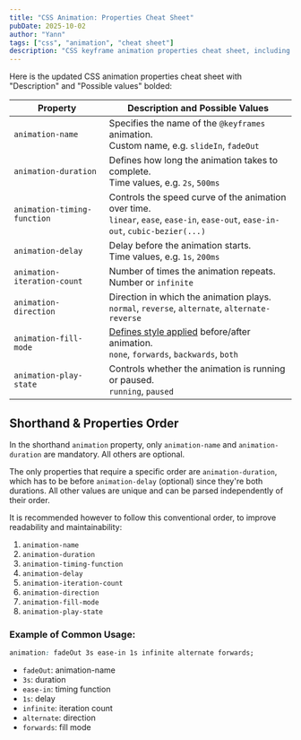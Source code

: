 ```yaml
---
title: "CSS Animation: Properties Cheat Sheet"
pubDate: 2025-10-02
author: "Yann"
tags: ["css", "animation", "cheat sheet"]
description: "CSS keyframe animation properties cheat sheet, including concise descriptions, typical values, and typical order in shorthand form."
---
```


Here is the updated CSS animation properties cheat sheet with "Description" and "Possible values" bolded:

| Property                    | Description and Possible Values                                                                                                      |
| --------------------------- | ------------------------------------------------------------------------------------------------------------------------------------ |
| `animation-name`            | Specifies the name of the `@keyframes` animation.<br/>Custom name, e.g. `slideIn`, `fadeOut`                                         |
| `animation-duration`        | Defines how long the animation takes to complete.<br/>Time values, e.g. `2s`, `500ms`                                                |
| `animation-timing-function` | Controls the speed curve of the animation over time.<br/>`linear`, `ease`, `ease-in`, `ease-out`, `ease-in-out`, `cubic-bezier(...)` |
| `animation-delay`           | Delay before the animation starts.<br/>Time values, e.g. `1s`, `200ms`                                                               |
| `animation-iteration-count` | Number of times the animation repeats.<br/>Number or `infinite`                                                                      |
| `animation-direction`       | Direction in which the animation plays.<br/>`normal`, `reverse`, `alternate`, `alternate-reverse`                                    |
| `animation-fill-mode`       | [Defines style applied](/blog/css-animation-fill-modes) before/after animation.<br/>`none`, `forwards`, `backwards`, `both`          |
| `animation-play-state`      | Controls whether the animation is running or paused.<br/>`running`, `paused`                                                         |

## Shorthand & Properties Order

In the shorthand `animation` property, only `animation-name` and `animation-duration` are mandatory. All others are optional.

The only properties that require a specific order are `animation-duration`, which has to be before `animation-delay` (optional) since they're both durations. All other values are unique and can be parsed independently of their order.

It is recommended however to follow this conventional order, to improve readability and maintainability:

1. `animation-name`
1. `animation-duration`
1. `animation-timing-function`
1. `animation-delay`
1. `animation-iteration-count`
1. `animation-direction`
1. `animation-fill-mode`
1. `animation-play-state`

### Example of Common Usage:

```css
animation: fadeOut 3s ease-in 1s infinite alternate forwards;
```

- `fadeOut`: animation-name
- `3s`: duration
- `ease-in`: timing function
- `1s`: delay
- `infinite`: iteration count
- `alternate`: direction
- `forwards`: fill mode
